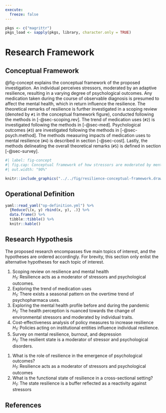 ```yaml
---
execute:
  freeze: false
---
```


```r

pkgs <- c("magrittr")
pkgs_load <- sapply(pkgs, library, character.only = TRUE)

```

# Research Framework

## Conceptual Framework \label{concept} {#sec-concept}

::: {.content-visible when-profile="rug"}

@fig-concept explains the conceptual framework of the proposed investigation. An individual perceives stressors, moderated by an adaptive resilience, resulting in a varying degree of psychological outcomes. Any medication taken during the course of observable diagnosis is presumed to affect the mental health, which in return influence the resilience. The theoretical remarks of resilience is further investigated in a scoping review (denoted by `#1` in the conceptual framework figure), conducted following the methods in [-@sec-scoping.rev]. The trend of medication uses (`#2`) is investigated following the methods in [-@sec-med].  Psychological outcomes (`#3`) are investigated following the methods in [-@sec-psych.method]. The methods measuring impacts of medication uses to mental resilience (`#4`) is described in section [-@sec-cost]. Lastly, the methods delineating the overall theoretical remarks (`#5`) is defined in section [-@sec-survey].

:::

```r
#| label: fig-concept
#| fig.cap: Conceptual framework of how stressors are moderated by mental resilience in affecting the psychological outcome
#| out.width: "90%"

knitr::include_graphics("../../fig/resilience-conceptual-framework.drawio.png")

```

## Operational Definition

```r

yaml::read_yaml("op-definition.yml") %>%
  {Reduce(\(x, y) rbind(x, y), .)} %>%
  data.frame() %>%
  tibble::tibble() %>%
  knitr::kable()

```

## Research Hypothesis

The proposed research encompasses five main topics of interest, and the
hypotheses are ordered accordingly. For brevity, this section only enlist the
alternative hypotheses for each topic of interest.

::: {.content-visible when-profile="rug"}

1. Scoping review on resilience and mental health  
   *H~1~:* Resilience acts as a moderator of stressors and psychological
   outcomes.
1. Exploring the trend of medication uses   
   *H~1~:* There exists a seasonal pattern on the overtime trend of
   psychopharmaca uses.
1. Exploring the mental health profile before and during the pandemic  
   *H~1~:* The health perception is nuanced towards the change of environmental
   stressors and moderated by individual traits.
1. Cost-effectiveness analysis of policy measures to increase resilience  
   *H~1~:* Policies acting on institutional entities influence individual
   resilience.
1. Survey on mental resilience, burnout, and depression  
   *H~1~:* The resilient state is a moderator of stressor and psychological
   disorders.

:::

::: {.content-visible when-profile="proposal"}

1. What is the role of resilience in the emergence of psychological outcomes?  
   *H~1~*: Resilience acts as a moderator of stressors and psychological outcomes
1. What is the functional state of resilience in a cross-sectional setting?  
   *H~1~*: The state resilience is a buffer reflected as a reactivity against stressors

:::

:::{.content-hidden unless-profile="site"}

# References {-}

:::

